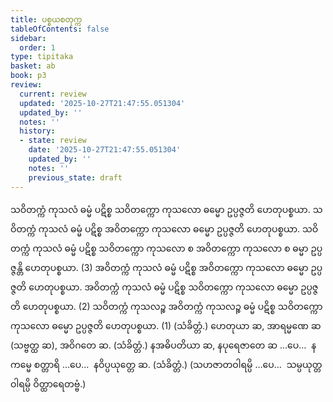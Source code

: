```yaml
---
title: ပစ္စယစတုက္က
tableOfContents: false
sidebar:
  order: 1
type: tipitaka
basket: ab
book: p3
review:
  current: review
  updated: '2025-10-27T21:47:55.051304'
  updated_by: ''
  notes: ''
  history:
  - state: review
    date: '2025-10-27T21:47:55.051304'
    updated_by: ''
    notes: ''
    previous_state: draft
---
```



<ReviewStatus review={frontmatter.review} showDetails={true} />

<HypothesisAnnotation frontmatter={frontmatter} />

<DynamicBreadcrumb />

<Division number="23" book="p3" e="ch" v="39" p="433">

<Paragraph number="2418" book="p3">
သဝိတက္ကံ ကုသလံ ဓမ္မံ ပဋိစ္စ သဝိတက္ကော ကုသလော ဓမ္မော ဥပ္ပဇ္ဇတိ ဟေတုပစ္စယာ. သဝိတက္ကံ ကုသလံ ဓမ္မံ ပဋိစ္စ အဝိတက္ကော ကုသလော ဓမ္မော ဥပ္ပဇ္ဇတိ ဟေတုပစ္စယာ. သဝိတက္ကံ ကုသလံ ဓမ္မံ ပဋိစ္စ သဝိတက္ကော ကုသလော စ အဝိတက္ကော ကုသလော စ ဓမ္မာ ဥပ္ပဇ္ဇန္တိ ဟေတုပစ္စယာ. (3)
</Paragraph>

<Paragraph number="2419" book="p3">
အဝိတက္ကံ ကုသလံ ဓမ္မံ ပဋိစ္စ အဝိတက္ကော ကုသလော ဓမ္မော ဥပ္ပဇ္ဇတိ ဟေတုပစ္စယာ. အဝိတက္ကံ ကုသလံ ဓမ္မံ ပဋိစ္စ သဝိတက္ကော ကုသလော ဓမ္မော ဥပ္ပဇ္ဇတိ ဟေတုပစ္စယာ. (2)
</Paragraph>

<Paragraph number="2420" book="p3">
သဝိတက္ကံ ကုသလဉ္စ အဝိတက္ကံ ကုသလဉ္စ ဓမ္မံ ပဋိစ္စ သဝိတက္ကော ကုသလော ဓမ္မော ဥပ္ပဇ္ဇတိ ဟေတုပစ္စယာ. (1) (သံခိတ္တံ.)
</Paragraph>

</Division>
<Division number="24" book="p3" e="ch" v="39" p="433">

<Paragraph number="2421" book="p3">
ဟေတုယာ ဆ, အာရမ္မဏေ ဆ (သဗ္ဗတ္ထ ဆ), အဝိဂတေ ဆ. (သံခိတ္တံ.)
</Paragraph>

<Paragraph number="2422" book="p3">
နအဓိပတိယာ ဆ, နပုရေဇာတေ ဆ …ပေ…  နကမ္မေ စတ္တာရိ …ပေ…  နဝိပ္ပယုတ္တေ ဆ. (သံခိတ္တံ.)
</Paragraph>

<Paragraph number="2423" book="p3">
(သဟဇာတဝါရမ္ပိ …ပေ…  သမ္ပယုတ္တဝါရမ္ပိ ဝိတ္ထာရေတဗ္ဗံ.)
</Paragraph>
</Division>